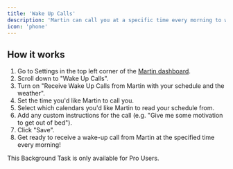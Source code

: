 ```yaml
---
title: 'Wake Up Calls'
description: 'Martin can call you at a specific time every morning to wake you up with the weather and your schedule.'
icon: 'phone'
---
```


## How it works

1. Go to Settings in the top left corner of the [Martin dashboard](https://app.trymartin.com).
2. Scroll down to "Wake Up Calls".
3. Turn on "Receive Wake Up Calls from Martin with your schedule and the weather".
4. Set the time you'd like Martin to call you.
5. Select which calendars you'd like Martin to read your schedule from.
6. Add any custom instructions for the call (e.g. "Give me some motivation to get out of bed").
7. Click "Save".
8. Get ready to receive a wake-up call from Martin at the specified time every morning!

<Tip>
    This Background Task is only available for Pro Users.
</Tip>